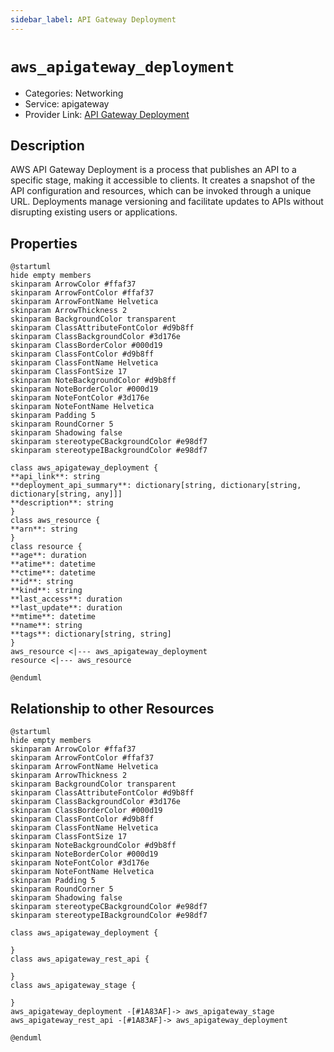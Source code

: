 ```yaml
---
sidebar_label: API Gateway Deployment
---
```


# `aws_apigateway_deployment`

- Categories: Networking
- Service: apigateway
- Provider Link: [API Gateway Deployment](https://docs.aws.amazon.com/apigateway/latest/developerguide/how-to-deploy-api.html)

## Description

AWS API Gateway Deployment is a process that publishes an API to a specific stage, making it accessible to clients. It creates a snapshot of the API configuration and resources, which can be invoked through a unique URL. Deployments manage versioning and facilitate updates to APIs without disrupting existing users or applications.

## Properties

<ZoomPanPinch>

```kroki imgType="plantuml" imgAlt="Diagram of API Gateway Deployment data model"
@startuml
hide empty members
skinparam ArrowColor #ffaf37
skinparam ArrowFontColor #ffaf37
skinparam ArrowFontName Helvetica
skinparam ArrowThickness 2
skinparam BackgroundColor transparent
skinparam ClassAttributeFontColor #d9b8ff
skinparam ClassBackgroundColor #3d176e
skinparam ClassBorderColor #000d19
skinparam ClassFontColor #d9b8ff
skinparam ClassFontName Helvetica
skinparam ClassFontSize 17
skinparam NoteBackgroundColor #d9b8ff
skinparam NoteBorderColor #000d19
skinparam NoteFontColor #3d176e
skinparam NoteFontName Helvetica
skinparam Padding 5
skinparam RoundCorner 5
skinparam Shadowing false
skinparam stereotypeCBackgroundColor #e98df7
skinparam stereotypeIBackgroundColor #e98df7

class aws_apigateway_deployment {
**api_link**: string
**deployment_api_summary**: dictionary[string, dictionary[string, dictionary[string, any]]]
**description**: string
}
class aws_resource {
**arn**: string
}
class resource {
**age**: duration
**atime**: datetime
**ctime**: datetime
**id**: string
**kind**: string
**last_access**: duration
**last_update**: duration
**mtime**: datetime
**name**: string
**tags**: dictionary[string, string]
}
aws_resource <|--- aws_apigateway_deployment
resource <|--- aws_resource

@enduml
```

</ZoomPanPinch>

## Relationship to other Resources

<ZoomPanPinch>

```kroki imgType="plantuml" imgAlt="Diagram of API Gateway Deployment resource relationships"
@startuml
hide empty members
skinparam ArrowColor #ffaf37
skinparam ArrowFontColor #ffaf37
skinparam ArrowFontName Helvetica
skinparam ArrowThickness 2
skinparam BackgroundColor transparent
skinparam ClassAttributeFontColor #d9b8ff
skinparam ClassBackgroundColor #3d176e
skinparam ClassBorderColor #000d19
skinparam ClassFontColor #d9b8ff
skinparam ClassFontName Helvetica
skinparam ClassFontSize 17
skinparam NoteBackgroundColor #d9b8ff
skinparam NoteBorderColor #000d19
skinparam NoteFontColor #3d176e
skinparam NoteFontName Helvetica
skinparam Padding 5
skinparam RoundCorner 5
skinparam Shadowing false
skinparam stereotypeCBackgroundColor #e98df7
skinparam stereotypeIBackgroundColor #e98df7

class aws_apigateway_deployment {

}
class aws_apigateway_rest_api {

}
class aws_apigateway_stage {

}
aws_apigateway_deployment -[#1A83AF]-> aws_apigateway_stage
aws_apigateway_rest_api -[#1A83AF]-> aws_apigateway_deployment

@enduml
```

</ZoomPanPinch>
